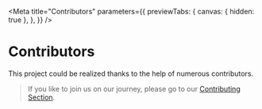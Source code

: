 
<Meta
  title="Contributors"
  parameters={{
    previewTabs: {
      canvas: { hidden: true },
    },
  }}
/>

# Contributors

This project could be realized thanks to the help of numerous contributors.

> If you like to join us on our journey, please go to our [Contributing Section](?path=/docs/contributing-overview--page).

<br />


<Description markdown={contributors} />

<bal-doc-github link="/stories/welcome/contributors.stories.mdx"></bal-doc-github>
